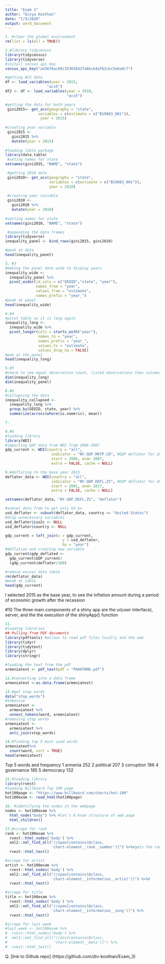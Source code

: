 ```yaml
---
title: "Exam 3"
author: "Divya Koothan"
date: "7/9/2020"
output: word_document
---
```


```r
1. #clear the global environment 
rm(list = ls(all = TRUE))
```



```r
2.#library tidycensus 
library(tidycensus)
library(tidyverse)
#install census api key
census_api_key("ad36f8ac89c353658437a6bcb4af62cbc5e6a8c7")

#getting ACS data 
df <- load_variables(year = 2015,
                   "acs5")
df2 <- df <- load_variables(year = 2010,
                            "acs5")

#getting the data for both years
 gini2015<- get_acs(geography = "state",
               variables = c(estimate = c("B19083_001")),
                year = 2015)
 
#creating year variable
 gini2015 <- 
   gini2015 %>%
   mutate(year = 2015) 
 
#loading lable package     
library(data.table)
 #seting names for state 
setnames(gini2015, "NAME", "state")

 #getting 2010 data 
 gini2010<- get_acs(geography = "state",
                    variables = c(estimate = c("B19083_001")),
                    year = 2010)
 
 #creating year variable 
 gini2010 <- 
   gini2010 %>%
   mutate(year = 2010)
 
#setting names for state
setnames(gini2010, "NAME", "state")

 #appending the data frames
library(tidyverse)
inequality_panel <- bind_rows(gini2015, gini2010)

#peak at data
head(inequality_panel)
```


```r
3. #3
#making the panel data wide to display years
inequality_wide <-
  inequality_panel %>%
  pivot_wider(id_cols = c("GEOID","state", "year"),
              names_from = "year", 
              values_from = "estimate", 
              names_prefix = "year_")
#peak at panel
head(inequality_wide)
```


```r
4.#4
#pivot table so it is long again
inequality_long <- 
  inequality_wide %>%
  pivot_longer(cols = starts_with("year"),
               names_to = "year",
               names_prefix = "year_",
               values_to = "estimate",
               values_drop_na = FALSE) 
#pak at the panel
head(inequality_long)
```


```r
5.#5
#check to see equal observation count, listed observations then columns
dim(inequality_long)
dim(inequality_panel)
```


```r
6.#6
#collapsing the data
inequality_collapsed <-
  inequality_long %>%
  group_by(GEOID, state, year) %>%
  summarize(across(where(is.numeric), mean))
```


```r
7.
```


```r
8.#8
#loading library
library(WDI)
#importing GDP data from WDI from 2006-2007
gdp_current <- WDI(country = "all",
                     indicator = "NY.GDP.MKTP.CD", #GDP deflator for 2015
                     start = 2006, end= 2007, 
                     extra = FALSE, cache = NULL) 

```


```r
9.#deflating to the base year 2015
deflator_data <- WDI(country = "all",
                     indicator = "NY.GDP.DEFL.ZS", #GDP deflator for 2015
                     start = 2001, end= 2017, 
                     extra = FALSE, cache = NULL) 

setnames(deflator_data, "NY.GDP.DEFL.ZS", "deflator")

#subset data fram to get only US $s
usd_deflator <- subset(deflator_data, country == "United States")
#drop unnecessary variables
usd_deflator$iso2c <- NULL
usd_deflator$country <- NULL

gdp_current = left_join(x = gdp_current,
                          y = usd_deflator,
                          by = "year")
#deflation and creating new variable
gdp_current$gdp_deflated <-
  gdp_current$GDP_current/
  (gdp_current$deflator/100)

#remove excess data table
rm(deflator_data)
#peak at table 
head(gdp_current)
```
I selected 2015 as the base year, to see the inflation amount during a period of economic growth after the recession 

#10 
The three main components of a shiny app are the ui(user interface), server, and the the execution of the shinyApp() function


```r
11.
#loading libraries
## Pulling from PDF documents
library(pdftools) #allows to read pdf files locally and the web
library(tidyr)
library(tidytext)
library(dplyr)
library(stringr)

#loading the text from the pdf
armeniatext <- pdf_text(pdf = "PA00TNMG.pdf")
```


```r
12.#converting into a data frame
armeniatext <-as.data.frame(armeniatext)
```

```r
13.#get stop words
data("stop_words")
#tokenize 
armeniatext <-
  armeniatext %>%
  unnest_tokens(word, armeniatext)
#removing stop words
armeniatext <-
  armeniatext %>%
  anti_join(stop_words)
```


```r
14.#finding top 5 most used words
armeniatext%>%
  count(word, sort = TRUE) 
head(armeniatext)
```
Top 5 words and frequency
1            armenia 252
2          political 207
3         corruption 186
4         governance 185
5          democracy 132


```r
15.#loading library
library(rvest)
#loading Billboard Top 100 page 
hot100page <- "https://www.billboard.com/charts/hot-100"
hot100exam <- read_html(hot100page)
```


```r
16. #identifying the nodes in the webpage
nodes <- hot100exam %>%
  html_node("body") %>% #let's R know structure of web page
  html_children()
```


```r
17.#scrape for rank
rank <- hot100exam %>%
  rvest::html_nodes('body') %>%
  xml2::xml_find_all("//span[contains(@class, 
                     'chart-element__rank__number')]") %>%#gets the ranl
  rvest::html_text()

#scrape for artist
artist <- hot100exam %>%
  rvest::html_nodes('body') %>%
  xml2::xml_find_all("//span[contains(@class, 
                     'chart-element__information__artist')]") %>%#
  rvest::html_text()

#scrape for title 
title <- hot100exam %>%
  rvest::html_nodes('body') %>%
  xml2::xml_find_all("//span[contains(@class, 
                     'chart-element__information__song')]") %>%
  rvest::html_text()

#scrape for last week
#last_week <- hot100exam %>%
#  rvest::html_nodes('body') %>%
#  xml2::xml_find_all("//div[contains(@class, 
#                     'chart-element__meta')]") %>%
#  rvest::html_text()

```


Q. [link to Github repo] (https://github.com/div-koothan/Exam_3)

